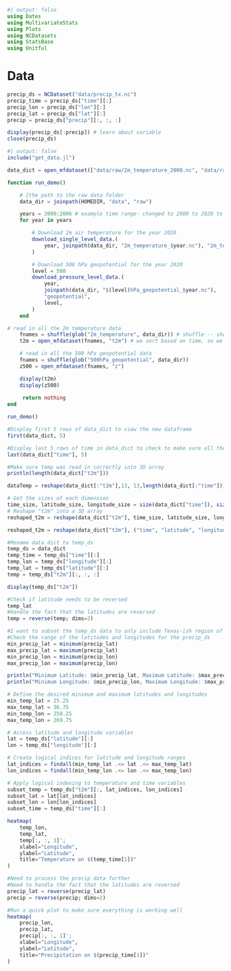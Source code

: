 ```julia
#| output: false
using Dates
using MultivariateStats
using Plots
using NCDatasets
using StatsBase
using Unitful
```

# Data
```julia
precip_ds = NCDataset("data/precip_tx.nc")
precip_time = precip_ds["time"][:]
precip_lon = precip_ds["lon"][:]
precip_lat = precip_ds["lat"][:]
precip = precip_ds["precip"][:, :, :]

display(precip_ds[:precip]) # learn about variable
close(precip_ds)
```

```julia
#| output: false
include("get_data.jl")
```

```julia
data_dict = open_mfdataset(["data/raw/2m_temperature_2000.nc", "data/raw/2m_temperature_2001.nc", "data/raw/2m_temperature_2002.nc", "data/raw/2m_temperature_2003.nc", "data/raw/2m_temperature_2004.nc", "data/raw/2m_temperature_2005.nc", "data/raw/2m_temperature_2006.nc"], "t2m");
```

```julia
function run_demo()

    # {the path to the raw data folder
    data_dir = joinpath(HOMEDIR, "data", "raw")

    years = 2000:2006 # example time range- changed to 2000 to 2020 to have more data to work with
    for year in years

        # Download 2m air temperature for the year 2020
        download_single_level_data.(
            year, joinpath(data_dir, "2m_temperature_$year.nc"), "2m_temperature"
        )

        # Download 500 hPa geopotential for the year 2020
        level = 500
        download_pressure_level_data.(
            year,
            joinpath(data_dir, "$(level)hPa_geopotential_$year.nc"),
            "geopotential",
            level,
        )
    end

# read in all the 2m temperature data
    fnames = shuffle(glob("2m_temperature", data_dir)) # shuffle -- should work even if out of order
    t2m = open_mfdataset(fnames, "t2m") # we sort based on time, so we don't need to sort here

    # read in all the 500 hPa geopotential data
    fnames = shuffle(glob("500hPa_geopotential", data_dir))
    z500 = open_mfdataset(fnames, "z")

    display(t2m)
    display(z500)
     
     return nothing
end

run_demo()
```


```julia
#Display first 5 rows of data_dict to view the new dataframe
first(data_dict, 5)
```
    
```julia
#Display last 5 rows of time in data_dict to check to make sure all the files were combined
last(data_dict["time"], 5)
```

```julia
#Make sure temp was read in correctly into 3D array
println(length(data_dict["t2m"]))
```

```julia
dataTemp = reshape(data_dict[:"t2m"],13, 13,length(data_dict[:"time"]))
```
```julia
# Get the sizes of each dimension
time_size, latitude_size, longitude_size = size(data_dict["time"]), size(data_dict["latitude"]), size(data_dict["longitude"])
# Reshape "t2m" into a 3D array
reshaped_t2m = reshape(data_dict["t2m"], time_size, latitude_size, longitude_size)
```

```julia
reshaped_t2m = reshape(data_dict["t2m"], ("time", "latitude", "longitude"))
```

```julia
#Rename data_dict to temp_ds
temp_ds = data_dict
temp_time = temp_ds["time"][:]
temp_lon = temp_ds["longitude"][:]
temp_lat = temp_ds["latitude"][:]
temp = temp_ds["t2m"][:, :, :]

display(temp_ds["t2m"])
```

```julia
#Check if latitude needs to be reversed
temp_lat
#Handle the fact that the latitudes are reversed
temp = reverse(temp; dims=2)
```

```julia
#I want to subset the temp_ds data to only include Texas-ish region of precip_ds
#Check the range of the latitudes and longitudes for the precip_ds
min_precip_lat = minimum(precip_lat)
max_precip_lat = maximum(precip_lat)
min_precip_lon = minimum(precip_lon)
max_precip_lon = maximum(precip_lon)

println("Minimum Latitude: $min_precip_lat, Maximum Latitude: $max_precip_lat")
println("Minimum Longitude: $min_precip_lon, Maximum Longitude: $max_precip_lon")
```

```julia
# Define the desired minimum and maximum latitudes and longitudes
min_temp_lat = 25.25
max_temp_lat = 36.75
min_temp_lon = 258.25
max_temp_lon = 269.75

# Access latitude and longitude variables
lat = temp_ds["latitude"][:]
lon = temp_ds["longitude"][:]

# Create logical indices for latitude and longitude ranges
lat_indices = findall(min_temp_lat .<= lat .<= max_temp_lat)
lon_indices = findall(min_temp_lon .<= lon .<= max_temp_lon)

# Apply logical indexing to temperature and time variables
subset_temp = temp_ds["t2m"][:, lat_indices, lon_indices]
subset_lat = lat[lat_indices]
subset_lon = lon[lon_indices]
subset_time = temp_ds["time"][:]
```

```julia
heatmap(
    temp_lon,
    temp_lat,
    temp[:, :, 1]';
    xlabel="Longitude",
    ylabel="Latitude",
    title="Temperature on $(temp_time[1])"
)
```

```julia
#Need to process the precip data further
#Need to handle the fact that the latitudes are reversed
precip_lat = reverse(precip_lat)
precip = reverse(precip; dims=2)
```

```julia
#Run a quick plot to make sure everything is working well
heatmap(
    precip_lon,
    precip_lat,
    precip[:, :, 1]';
    xlabel="Longitude",
    ylabel="Latitude",
    title="Precipitation on $(precip_time[1])"
)
```

